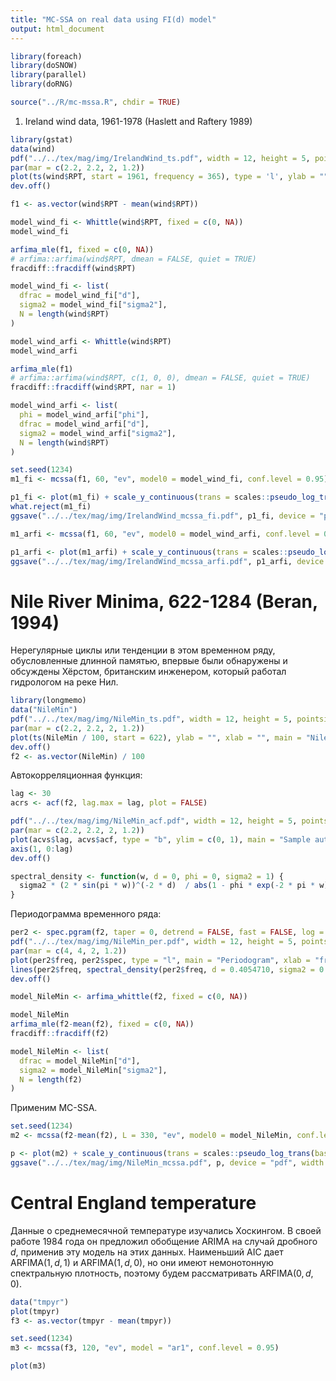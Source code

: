 ```yaml
---
title: "MC-SSA on real data using FI(d) model"
output: html_document
---
```


```r
library(foreach)
library(doSNOW)
library(parallel)
library(doRNG)

source("../R/mc-mssa.R", chdir = TRUE)
```

1. Ireland wind data, 1961-1978 (Haslett and Raftery 1989)
```r
library(gstat)
data(wind)
pdf("../../tex/mag/img/IrelandWind_ts.pdf", width = 12, height = 5, pointsize = 20)
par(mar = c(2.2, 2.2, 2, 1.2))
plot(ts(wind$RPT, start = 1961, frequency = 365), type = 'l', ylab = "", xlab = "", main = "Ireland Wind")
dev.off()

f1 <- as.vector(wind$RPT - mean(wind$RPT))
```

```r
model_wind_fi <- Whittle(wind$RPT, fixed = c(0, NA))
model_wind_fi

arfima_mle(f1, fixed = c(0, NA))
# arfima::arfima(wind$RPT, dmean = FALSE, quiet = TRUE)
fracdiff::fracdiff(wind$RPT)

model_wind_fi <- list(
  dfrac = model_wind_fi["d"],
  sigma2 = model_wind_fi["sigma2"],
  N = length(wind$RPT)
)
```


```r
model_wind_arfi <- Whittle(wind$RPT)
model_wind_arfi

arfima_mle(f1)
# arfima::arfima(wind$RPT, c(1, 0, 0), dmean = FALSE, quiet = TRUE)
fracdiff::fracdiff(wind$RPT, nar = 1)

model_wind_arfi <- list(
  phi = model_wind_arfi["phi"],
  dfrac = model_wind_arfi["d"],
  sigma2 = model_wind_arfi["sigma2"],
  N = length(wind$RPT)
)
```

```r
set.seed(1234)
m1_fi <- mcssa(f1, 60, "ev", model0 = model_wind_fi, conf.level = 0.95)
```

```r
p1_fi <- plot(m1_fi) + scale_y_continuous(trans = scales::pseudo_log_trans(base = 10)) + ylab("")
what.reject(m1_fi)
ggsave("../../tex/mag/img/IrelandWind_mcssa_fi.pdf", p1_fi, device = "pdf", width = 12, height = 5, units = "cm")
```

```r
m1_arfi <- mcssa(f1, 60, "ev", model0 = model_wind_arfi, conf.level = 0.95)
```

```r
p1_arfi <- plot(m1_arfi) + scale_y_continuous(trans = scales::pseudo_log_trans(base = 10)) + ylab("")
ggsave("../../tex/mag/img/IrelandWind_mcssa_arfi.pdf", p1_arfi, device = "pdf", width = 12, height = 5, units = "cm")
```

# Nile River Minima, 622-1284 (Beran, 1994)
Нерегулярные циклы или тенденции в этом временном ряду, обусловленные длинной памятью, впервые были обнаружены и обсуждены Хёрстом, британским инженером, который работал гидрологом на реке Нил.
```r
library(longmemo)
data("NileMin")
pdf("../../tex/mag/img/NileMin_ts.pdf", width = 12, height = 5, pointsize = 20)
par(mar = c(2.2, 2.2, 2, 1.2))
plot(ts(NileMin / 100, start = 622), ylab = "", xlab = "", main = "Nile Minima")
dev.off()
f2 <- as.vector(NileMin) / 100
```
Автокорреляционная функция:
```r
lag <- 30
acrs <- acf(f2, lag.max = lag, plot = FALSE)

pdf("../../tex/mag/img/NileMin_acf.pdf", width = 12, height = 5, pointsize = 20)
par(mar = c(2.2, 2.2, 2, 1.2))
plot(acvs$lag, acvs$acf, type = "b", ylim = c(0, 1), main = "Sample autocorrelation", xlab = "lag", ylab = "ACF", col = "blue", lwd = 2, xaxt = "n")
axis(1, 0:lag)
dev.off()
```

```r
spectral_density <- function(w, d = 0, phi = 0, sigma2 = 1) {
  sigma2 * (2 * sin(pi * w))^(-2 * d)  / abs(1 - phi * exp(-2 * pi * w))^2
}
```

Периодограмма временного ряда:
```r
per2 <- spec.pgram(f2, taper = 0, detrend = FALSE, fast = FALSE, log = 'no', plot = FALSE)
pdf("../../tex/mag/img/NileMin_per.pdf", width = 12, height = 5, pointsize = 20)
par(mar = c(4, 4, 2, 1.2))
plot(per2$freq, per2$spec, type = "l", main = "Periodogram", xlab = "frequency", ylab = "spectrum")
lines(per2$freq, spectral_density(per2$freq, d = 0.4054710, sigma2 = 0.4902565), col = "blue", lwd = 2)
dev.off()
```
```r
model_NileMin <- arfima_whittle(f2, fixed = c(0, NA))

model_NileMin
arfima_mle(f2-mean(f2), fixed = c(0, NA))
fracdiff::fracdiff(f2)

model_NileMin <- list(
  dfrac = model_NileMin["d"],
  sigma2 = model_NileMin["sigma2"],
  N = length(f2)
)
```


Применим MC-SSA.
```r
set.seed(1234)
m2 <- mcssa(f2-mean(f2), L = 330, "ev", model0 = model_NileMin, conf.level = 0.95)
```

```r
p <- plot(m2) + scale_y_continuous(trans = scales::pseudo_log_trans(base = 10))
ggsave("../../tex/mag/img/NileMin_mcssa.pdf", p, device = "pdf", width = 12, height = 5, units = "cm")
```

# Central England temperature
Данные о среднемесячной температуре изучались Хоскингом. В своей работе 1984 года он предложил обобщение ARIMA на случай дробного $d$, применив эту модель на этих данных. Наименьший AIC дает $\mathrm{ARFIMA}(1, d, 1)$ и $\mathrm{ARFIMA}(1, d, 0)$, но они имеют немонотонную спектральную плотность, поэтому будем рассматривать $\mathrm{ARFIMA}(0, d, 0)$.
```r
data("tmpyr")
plot(tmpyr)
f3 <- as.vector(tmpyr - mean(tmpyr))
```

```r
set.seed(1234)
m3 <- mcssa(f3, 120, "ev", model = "ar1", conf.level = 0.95)
```

```r
plot(m3)
```
